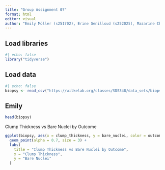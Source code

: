 ```yaml
---
title: "Group Assignment 07"
format: html
editor: visual
author: "Emily Möller (s251702), Erine Genilloud (s252025), Mazarine Chambon (s251918), Yann Ducrest (s251889), Hedi Khemakhem (s251900)"
---
```


## Load libraries

```r
#| echo: false
library("tidyverse")
```

## Load data

```r
#| echo: false
biopsy <- read_csv("https://wilkelab.org/classes/SDS348/data_sets/biopsy.csv")
```

## Emily

```r
head(biopsy)
```

Clump Thickness vs Bare Nuclei by Outcome

```r

ggplot(biopsy, aes(x = clump_thickness, y = bare_nuclei, color = outcome)) +
  geom_point(alpha = 0.7, size = 3) +
  labs(
    title = "Clump Thickness vs Bare Nuclei by Outcome",
    x = "Clump Thickness",
    y = "Bare Nuclei"
  )
```
